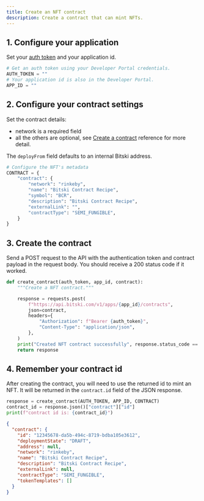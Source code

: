 ```yaml
---
title: Create an NFT contract
description: Create a contract that can mint NFTs.
---
```


## 1. Configure your application

Set your [auth token](/reference/authentication) and your application id.

```python
# Get an auth token using your Developer Portal credentials.
AUTH_TOKEN = ""
# Your application id is also in the Developer Portal.
APP_ID = ""
```

## 2. Configure your contract settings

Set the contract details:

- network is a required field
- all the others are optional, see [Create a contract](create-a-contract) reference for more detail.

The `deployFrom` field defaults to an internal Bitski address.

```python
# Configure the NFT's metadata
CONTRACT = {
    "contract": {
        "network": "rinkeby",
        "name": "Bitski Contract Recipe",
        "symbol": "BCR",
        "description": "Bitski Contract Recipe",
        "externalLink": "",
        "contractType": "SEMI_FUNGIBLE",
    }
}
```

## 3. Create the contract

Send a POST request to the API with the authentication token and contract payload in the request body. You should receive a 200 status code if it worked.

```python
def create_contract(auth_token, app_id, contract):
    """Create a NFT contract."""

    response = requests.post(
        f"https://api.bitski.com/v1/apps/{app_id}/contracts",
        json=contract,
        headers={
            "Authorization": f"Bearer {auth_token}",
            "Content-Type": "application/json",
        },
    )
    print("Created NFT contract successfully", response.status_code == 200)
    return response
```

## 4. Remember your contract id

After creating the contract, you will need to use the returned id to mint an NFT. It will be returned in the `contract.id` field of the JSON response.

```python
response = create_contract(AUTH_TOKEN, APP_ID, CONTRACT)
contract_id = response.json()["contract"]["id"]
print(f"contract id is: {contract_id}")
```

<ResponseExample>

```json Response
{
  "contract": {
    "id": "12345678-da5b-494c-8719-bdba105e3612",
    "deploymentState": "DRAFT",
    "address": null,
    "network": "rinkeby",
    "name": "Bitski Contract Recipe",
    "description": "Bitski Contract Recipe",
    "externalLink": null,
    "contractType": "SEMI_FUNGIBLE",
    "tokenTemplates": []
  }
}
```

</ResponseExample>